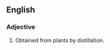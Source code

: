 ==English==

===Adjective===
{{en-adj|-}}

# {{context|obsolete|lang=en}} Obtained from plants by distillation.
#: {{rfquotek|Crabb}}